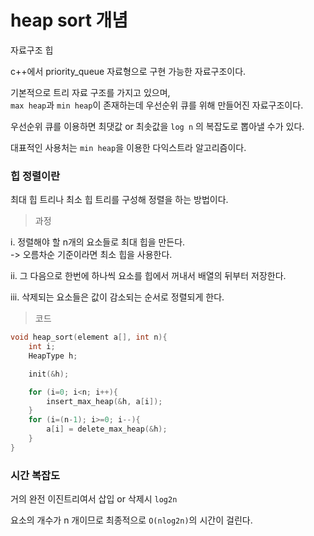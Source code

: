 # heap sort 개념

자료구조 힙

c++에서 priority_queue 자료형으로 구현 가능한 자료구조이다.

기본적으로 트리 자료 구조를 가지고 있으며,  
`max heap`과 `min heap`이 존재하는데 우선순위 큐를 위해 만들어진 자료구조이다. 

우선순위 큐를 이용하면 최댓값 or 최솟값을 `log n` 의 복잡도로 뽑아낼 수가 있다. 

대표적인 사용처는 `min heap`을 이용한 다익스트라 알고리즘이다. 

### 힙 정렬이란

최대 힙 트리나 최소 힙 트리를 구성해 정렬을 하는 방법이다.

> 과정

i. 정렬해야 할 n개의 요소들로 최대 힙을 만든다.  
-> 오름차순 기준이라면 최소 힙을 사용한다.

ii. 그 다음으로 한번에 하나씩 요소를 힙에서 꺼내서 배열의 뒤부터 저장한다.

iii. 삭제되는 요소들은 값이 감소되는 순서로 정렬되게 한다.

> 코드

```cpp
void heap_sort(element a[], int n){
    int i;
    HeapType h;

    init(&h);

    for (i=0; i<n; i++){
        insert_max_heap(&h, a[i]);
    }
    for (i=(n-1); i>=0; i--){
        a[i] = delete_max_heap(&h);
    }
}
```
### 시간 복잡도

거의 완전 이진트리여서 삽입 or 삭제시 `log2n`

요소의 개수가 n 개이므로 최종적으로
`O(nlog2n)`의 시간이 걸린다.

